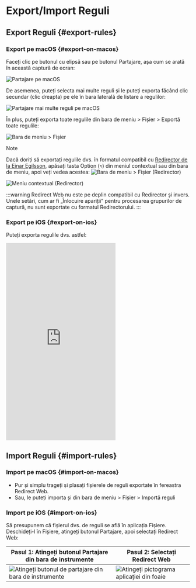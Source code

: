 # Export/Import Reguli

## Export Reguli {#export-rules}

### Export pe macOS {#export-on-macos}

Faceți clic pe butonul cu elipsă sau pe butonul Partajare, așa cum se arată în această captură de ecran:

![Partajare pe macOS](/img/share-on-macos.png)

De asemenea, puteți selecta mai multe reguli și le puteți exporta făcând clic secundar (clic dreapta) pe ele în bara laterală de listare a regulilor:

![Partajare mai multe reguli pe macOS](/img/multiselect-on-macos.png)

În plus, puteți exporta toate regulile din bara de meniu > Fișier > Exportă toate regulile:

![Bara de meniu > Fișier](/img/menubar-file.png)

> [!NOTE]
> Dacă doriți să exportați regulile dvs. în formatul compatibil cu [Redirector de la Einar Egilsson](https://einaregilsson.com/redirector/), apăsați tasta Option (`⌥`) din meniul contextual sau din bara de meniu, apoi veți vedea acestea:
> ![Bara de meniu > Fișier (Redirector)](/img/menubar-file-redirector.png)
>
> ![Meniu contextual (Redirector)](/img/context-menu-redirector.png)
>
> :::warning
> Redirect Web nu este pe deplin compatibil cu Redirector și invers. Unele setări, cum ar fi „Înlocuire apariții” pentru procesarea grupurilor de captură, nu sunt exportate cu formatul Redirectorului.
> :::

### Export pe iOS {#export-on-ios}

Puteți exporta regulile dvs. astfel:

<iframe height="540" src="https://www.youtube.com/embed/uQ6-SLEMlT4" title="Video demo iOS pentru exportul regulilor (YouTube)" frameborder="0" allow="accelerometer; autoplay; clipboard-write; encrypted-media; gyroscope; picture-in-picture; web-share" allowfullscreen></iframe>

## Import Reguli {#import-rules}

### Import pe macOS {#import-on-macos}

- Pur și simplu trageți și plasați fișierele de reguli exportate în fereastra Redirect Web.
- Sau, le puteți importa și din bara de meniu > Fișier > Importă reguli

### Import pe iOS {#import-on-ios}

Să presupunem că fișierul dvs. de reguli se află în aplicația Fișiere. Deschideți-l în Fișiere, atingeți butonul Partajare, apoi selectați Redirect Web:

| Pasul 1: Atingeți butonul Partajare din bara de instrumente | Pasul 2: Selectați Redirect Web |
| --------------------------------------------------------- | --------------------------------------------------- |
| ![Atingeți butonul de partajare din bara de instrumente](/img/files-share-ios.png) | ![Atingeți pictograma aplicației din foaie](/img/share-sheet-ios.png) |